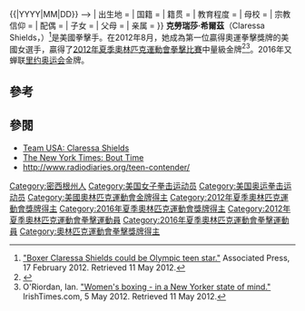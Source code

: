 {{Infobox person
| 姓名     = 克勞瑞莎·希爾茲
| 图像     = Claressa Shields - PopTech 2012.jpg
| 图像大小 = 
| 出生日期 = <!-- {{|1995|03|17}}{{|YYYY|MM|DD}} -->
| 出生地   = 
| 国籍     = 
| 籍贯     = <!-- （） -->
| 教育程度 =
| 母校     =
| 宗教信仰 =
| 配偶     =
| 子女     =
| 父母     =
| 亲属     =
}}
'''克勞瑞莎·希爾茲'''（Claressa Shields，{{bd|1995年|3月17日||}}）<ref name=apfeb2012>[http://sports.espn.go.com/espn/wire?section=oly&id=7586876 "Boxer Claressa Shields could be Olympic teen star."] {{Wayback|url=http://sports.espn.go.com/espn/wire?section=oly&id=7586876 |date=20141129105153 }} Associated Press, 17 February 2012. Retrieved 11 May 2012.</ref>是美國拳擊手。在2012年8月，她成為第一位贏得奧運拳擊獎牌的美國女選手，贏得了[[2012年夏季奧林匹克運動會拳擊比賽|2012年夏季奧林匹克運動會拳擊比賽]]中量級金牌<ref name=cshields >{{cite web |url=http://www.washingtonpost.com/sports/olympics/claressa-shields-wins-only-gold-medal-for-us-boxing-at-london-olympics-and-the-first-by-a-woman/2012/08/09/da4a3780-e271-11e1-ae7f-d2a13e249eb2_story.html |title=Claressa Shields wins only gold medal for U.S. boxing at London Olympics, and the first by a woman |accessdate=August 12, 2012 |author=Rick Maese |date=August 12, 2012 |publisher=Washington Post |archive-date=2013-12-24 |archive-url=https://web.archive.org/web/20131224170623/http://www.washingtonpost.com/sports/olympics/claressa-shields-wins-only-gold-medal-for-us-boxing-at-london-olympics-and-the-first-by-a-woman/2012/08/09/da4a3780-e271-11e1-ae7f-d2a13e249eb2_story.html |dead-url=no }}</ref><ref name=oriordan>O'Riordan, Ian. [http://www.irishtimes.com/newspaper/sport/2012/0505/1224315653171.html "Women's boxing - in a New Yorker state of mind."] {{Wayback|url=http://www.irishtimes.com/newspaper/sport/2012/0505/1224315653171.html |date=20120625235000 }} IrishTimes.com, 5 May 2012. Retrieved 11 May 2012.</ref>。2016年又蝉联[[里约奥运会|里约奥运会]]金牌。

==參考==
{{reflist}}

==參閱==
* [https://archive.is/20131201021224/http://www2.teamusa.org/USA-Boxing/SH/Claressa-Shields.aspx Team USA: Claressa Shields]
* [http://www.nytimes.com/interactive/2012/01/29/magazine/boxing-women.html The New York Times: Bout Time]{{Wayback|url=http://www.nytimes.com/interactive/2012/01/29/magazine/boxing-women.html |date=20131004224309 }}
* http://www.radiodiaries.org/teen-contender/{{Wayback|url=http://www.radiodiaries.org/teen-contender/ |date=20131004220918 }}

{{奥运会女子中量级拳击冠军}}
{{DEFAULTSORT: Shields}}
[[Category:密西根州人|Category:密西根州人]]
[[Category:美国女子拳击运动员|Category:美国女子拳击运动员]]
[[Category:美国奥运拳击运动员|Category:美国奥运拳击运动员]]
[[Category:美國奧林匹克運動會金牌得主|Category:美國奧林匹克運動會金牌得主]]
[[Category:2012年夏季奧林匹克運動會獎牌得主|Category:2012年夏季奧林匹克運動會獎牌得主]]
[[Category:2016年夏季奧林匹克運動會獎牌得主|Category:2016年夏季奧林匹克運動會獎牌得主]]
[[Category:2012年夏季奧林匹克運動會拳擊運動員|Category:2012年夏季奧林匹克運動會拳擊運動員]]
[[Category:2016年夏季奧林匹克運動會拳擊運動員|Category:2016年夏季奧林匹克運動會拳擊運動員]]
[[Category:奧林匹克運動會拳擊獎牌得主|Category:奧林匹克運動會拳擊獎牌得主]]